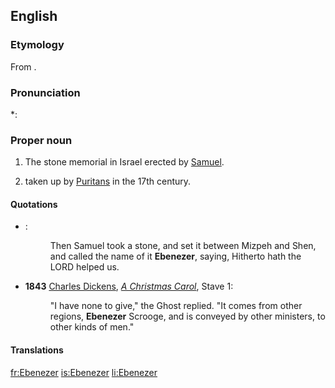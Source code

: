 ==English==
{{wikipedia}}
===Etymology===
From {{etyl|he}} {{term|אבן העזר|אֶבֶן הָעֵזֶר|stone of help|sc=Hebr|tr=éven-ha`éizer}}.

===Pronunciation===
*: {{rhymes|iːzə(r)}}

===Proper noun===
{{en-proper noun}}

# {{biblical}} The stone memorial in Israel erected by  [[Samuel]]. 
# {{given name|male|from=Hebrew}} taken up by [[Puritans]] in the 17th century.

====Quotations====
* {{RQ:Authorized Version|1 Samuel|7|12}}:
*: Then Samuel took a stone, and set it between Mizpeh and Shen, and called the name of it '''Ebenezer''', saying, Hitherto hath the LORD helped us.
* '''1843''' [[w:Charles Dickens|Charles Dickens]], ''[[s:A Christmas Carol|A Christmas Carol]]'', Stave 1:
*: "I have none to give," the Ghost replied. "It comes from other regions, '''Ebenezer''' Scrooge, and is conveyed by other ministers, to other kinds of men."

====Translations====
{{trans-top|Male given name}}
{{trans-mid}}
{{trans-bottom}}

[[fr:Ebenezer]]
[[is:Ebenezer]]
[[li:Ebenezer]]